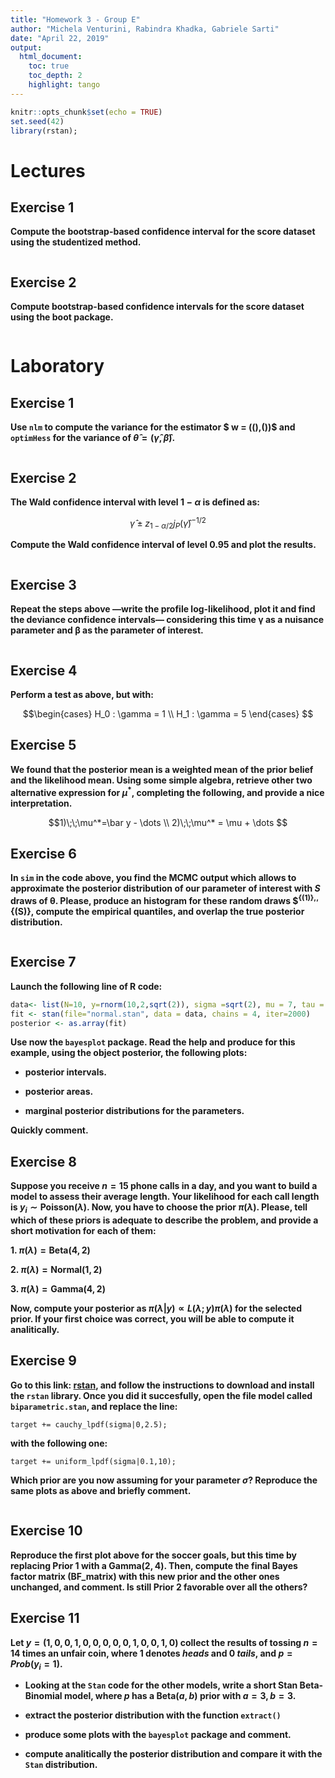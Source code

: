 ```yaml
---
title: "Homework 3 - Group E"
author: "Michela Venturini, Rabindra Khadka, Gabriele Sarti"
date: "April 22, 2019"
output:
  html_document:
    toc: true
    toc_depth: 2
    highlight: tango
---
```


```r
knitr::opts_chunk$set(echo = TRUE)
set.seed(42)
library(rstan);
```

# Lectures

## Exercise 1

**Compute the bootstrap-based confidence interval for the score dataset using the studentized method.**

```r

```

## Exercise 2

**Compute bootstrap-based confidence intervals for the score dataset using the boot package.**

```r

```

# Laboratory

## Exercise 1

**Use `nlm` to compute the variance for the estimator $ \hat w = (\log(\hat \gamma),\log(\hat \beta))$ and `optimHess` for the variance of $\hat \theta=(\hat \gamma, \hat \beta)$.**

```r

```

## Exercise 2

**The Wald confidence interval with level $1 - \alpha$ is defined as:**

$$\hat \gamma \pm z_{1−\alpha/2}j_P(\hat \gamma)^{−1/2}$$

**Compute the Wald confidence interval of level 0.95 and plot the results.**

```r

```

## Exercise 3

**Repeat the steps above —write the profile log-likelihood, plot it and find the deviance confidence intervals— considering this time γ as a nuisance parameter and β as the parameter of interest.**

```r

```

## Exercise 4

**Perform a test as above, but with:**

$$\begin{cases}
H_0 : \gamma = 1 \\
H_1 : \gamma = 5
\end{cases}
$$

## Exercise 5

**We found that the posterior mean is a weighted mean of the prior belief and the likelihood mean. Using some simple algebra, retrieve other two alternative expression for $\mu^{*}$, completing the following, and provide a nice interpretation.**

$$1)\;\;\mu^*=\bar y - \dots \\
2)\;\;\mu^* = \mu + \dots
$$

## Exercise 6

**In `sim` in the code above, you find the MCMC output which allows to approximate the posterior distribution of our parameter of interest with $S$ draws of θ. Please, produce an histogram for these random draws $\theta^{(1)},\dots,\theta^{(S)}, compute the empirical quantiles, and overlap the true posterior distribution.**

``` r

``` 

## Exercise 7

**Launch the following line of R code:**

```r
data<- list(N=10, y=rnorm(10,2,sqrt(2)), sigma =sqrt(2), mu = 7, tau = sqrt(2))
fit <- stan(file="normal.stan", data = data, chains = 4, iter=2000)
posterior <- as.array(fit)
```

**Use now the `bayesplot` package. Read the help and produce for this example, using the object posterior, the following plots:**

* **posterior intervals.**

* **posterior areas.**

* **marginal posterior distributions for the parameters.**

**Quickly comment.**

## Exercise 8

**Suppose you receive $n=15$ phone calls in a day, and you want to build a model to assess their average length. Your likelihood for each call length is $y_i \sim \text{Poisson}(\lambda)$. Now, you have to choose the prior $\pi(\lambda)$. Please, tell which of these priors is adequate to describe the problem, and provide a short motivation for each of them:**

**1. $\pi(\lambda) = \text{Beta}(4,2)$**

**2. $\pi(\lambda) = \text{Normal}(1,2)$**

**3. $\pi(\lambda) = \text{Gamma}(4,2)$**

**Now, compute your posterior as $\pi(\lambda|y) \propto L(\lambda;y)\pi(\lambda)$ for the selected prior. If your first choice was correct, you will be able to compute it analitically.**

## Exercise 9

**Go to this link: [rstan](https://github.com/stan-dev/rstan/wiki/RStan-Getting-Started), and follow the instructions to download and install the `rstan` library. Once you did it succesfully, open the file model called `biparametric.stan`, and replace the line:**

`target += cauchy_lpdf(sigma|0,2.5);`

**with the following one:**

`target += uniform_lpdf(sigma|0.1,10);`

**Which prior are you now assuming for your parameter $\sigma$? Reproduce the same plots as above and briefly comment.**

```r

```

## Exercise 10

**Reproduce the first plot above for the soccer goals, but this time by replacing Prior 1 with a $\text{Gamma}(2,4)$. Then, compute the final Bayes factor matrix ($\text{BF_matrix}$) with this new prior and the other ones unchanged, and comment. Is still Prior 2 favorable over all the others?**

## Exercise 11

**Let $y=(1,0,0,1,0,0,0,0,0,1,0,0,1,0)$ collect the results of tossing $n=14$ times an unfair coin, where 1 denotes _heads_ and 0 _tails_, and $p=Prob(y_i=1)$.**

* **Looking at the `Stan` code for the other models, write a short Stan Beta-Binomial model, where $p$ has a $\text{Beta}(a,b)$ prior with $a=3, b=3$.**

* **extract the posterior distribution with the function `extract()`**

* **produce some plots with the `bayesplot` package and comment.**

* **compute analitically the posterior distribution and compare it with the `Stan` distribution.**

```r

```